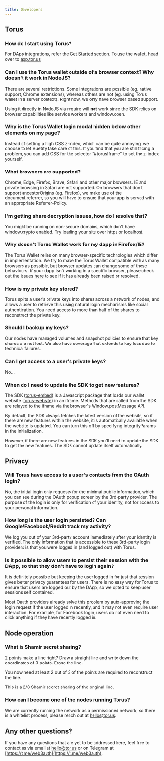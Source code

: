 ```yaml
---
title: Developers
---
```


## Torus

### How do I start using Torus?

For DApp integrations, refer the [Get Started](../get-started) section. To use the wallet, head over to [app.tor.us](https://app.tor.us)

### Can I use the Torus wallet outside of a browser context? Why doesn't it work in NodeJS?

There are several restrictions. Some integrations are possible \(eg. native support, Chrome extensions\), whereas others are not \(eg. using Torus
wallet in a server context\). Right now, we only have browser based support.

Using it directly in NodeJS via require will **not** work since the SDK relies on browser capabilities like service workers and window.open.

### Why is the Torus Wallet login modal hidden below other elements on my page?

Instead of setting a high CSS z-index, which can be quite annoying, we choose to let Vuetify take care of this. If you find that you are still facing
a problem, you can add CSS for the selector "\#torusIframe" to set the z-index yourself.

### What browsers are supported?

Chrome, Edge, Firefox, Brave, Safari and other major browsers. IE and private browsing in Safari are not supported. On browsers that don't support
ancestorOrigins \(eg. Firefox\), we make use of the document.referrer, so you will have to ensure that your app is served with an appropriate
Referrer-Policy.

### I'm getting share decryption issues, how do I resolve that?

You might be running on non-secure domains, which don't have window.crypto enabled. Try loading your site over https or localhost.

### Why doesn't Torus Wallet work for my dapp in Firefox/IE?

The Torus Wallet relies on many browser-specific technologies which differ in implementation. We try to make the Torus Wallet compatible with as many
browsers as possible, but browser updates can change some of these behaviours. If your dapp isn't working in a specific browser, please check out the
issues [here](https://github.com/torusresearch/torus-website/issues) to see if it has already been raised or resolved.

### How is my private key stored?

Torus splits a user’s private keys into shares across a network of nodes, and allows a user to retrieve this using natural login mechanisms like
social authentication. You need access to more than half of the shares to reconstruct the private key.

### Should I backup my keys?

Our nodes have managed volumes and snapshot policies to ensure that key shares are not lost. We also have coverage that extends to key loss due to
technical failures.

### Can I get access to a user's private keys?

No...

### When do I need to update the SDK to get new features?

The SDK \([torus-embed](https://github.com/torusresearch/torus-embed)\) is a Javascript package that loads our wallet website
\([torus-website](https://github.com/torusresearch/torus-website)\) in an iframe. Methods that are called from the SDK are relayed to the iframe via
the browser's Window.postMessage API.

By default, the SDK always fetches the latest version of the website, so if there are new features within the website, it is automatically available
when the website is updated. You can turn this off by specifying integrityParams in the initialization.

However, if there are new features in the SDK you'll need to update the SDK to get the new features. The SDK cannot update itself automatically.

## Privacy

### Will Torus have access to a user's contacts from the OAuth login?

No, the initial login only requests for the minimal public information, which you can see during the OAuth popup screen by the 3rd-party provider. The
purpose of the login is only for verification of your identity, not for access to your personal information.

### How long is the user login persisted? Can Google/Facebook/Reddit track my activity?

We log you out of your 3rd-party account immediately after your identity is verified. The only information that is accessible to these 3rd-party login
providers is that you were logged in \(and logged out\) with Torus.

### Is it possible to allow users to persist their session with the DApp, so that they don't have to login again?

It is definitely possible but keeping the user logged in for just that session gives better privacy guarantees for users. There is no easy way for
Torus to ensure that users are logged out by the DApp, so we opted to keep user sessions self contained.

Most Oauth providers already solve this problem by auto-approving the login request if the user logged in recently, and it may not even require user
interaction. For example, for Facebook login, users do not even need to click anything if they have recently logged in.

## Node operation

### What is Shamir secret sharing?

2 points make a line right? Draw a straight line and write down the coordinates of 3 points. Erase the line.

You now need at least 2 out of 3 of the points are required to reconstruct the line.

This is a 2/3 Shamir secret sharing of the original line.

### How can I become one of the nodes running Torus?

We are currently running the network as a permissioned network, so there is a whitelist process, please reach out at hello@tor.us.

## Any other questions?

If you have any questions that are yet to be addressed here, feel free to contact us via email at hello@tor.us or on Telegram at
[https://t.me/web3auth](https://t.me/web3auth).
